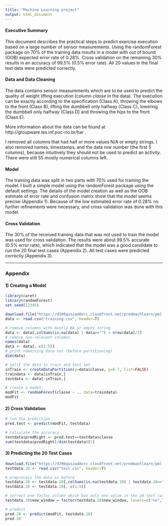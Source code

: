 ```yaml
---
title: "Machine Learning project"
output: html_document
---
```


#### Executive Summary

This document describes the practical steps to predict exercise execution based on a large number of sensor measurements. Using the randomForest package on 70% of the training data results in a model with out of bound (OOB) expected error rate of 0.28%. Cross validation on the remaining 30% results in an accuracy of 99.5% (0.5% error rate). All 20 values in the final test data were predicted correctly. 

#### Data and Data Cleaning

The data contains sensor measurements which are to be used to predict the quality of weight lifting execution (column *classe* in the data). The execution can be exactly according to the specification (Class A), throwing the elbows to the front (Class B), lifting the dumbbell only halfway (Class C), lowering the dumbbell only halfway (Class D) and throwing the hips to the front (Class E).

More information about the data can be found at http://groupware.les.inf.puc-rio.br/har .

I removed all columns that had half or more values N/A or empty strings. I also removed names, timestamps, and the data row number (the first 5 columns), because intuitively they should not be used to predict an activity. There were still 55 mostly numerical columns left.

#### Model

The training data was split in two parts with 70% used for training the model. I built a simple model using the randomForest package using the default settings. The details of the model creation as well as the OOB estimate of error rate and confusion matrix show that the model seems precise (Appendix 1). Because of the low estimated error rate of 0.28% no further refinements were necessary, and cross validation was done with this model. 

#### Cross Validation

The 30% of the received training data that was not used to train the model was used for cross validation. The results were about 99.5% accurate (0.5% error rate), which indicated that the model was a good candidate to run the 20 final test cases (Appendix 2). All test cases were predicted correctly (Appendix 3).

---------------

### Appendix

#### 1) Creating a Model

```r
library(caret)
library(randomForest)
set.seed(12345)

download.file("https://d396qusza40orc.cloudfront.net/predmachlearn/pml-training.csv", "training.csv", "curl", quiet=T)
data <- read.csv("training.csv", header=T)

# remove columns with mostly NA or empty string
data <- data[,colSums(is.na(data) | data=="") < nrow(data)/2]
# remove non-relevant columns
names(data)
data <- data[,-c(1:5)]
# print remaining data set (before partitioning)
dim(data)

# split the data in train and test set
inTrain <- createDataPartition(y=data$classe, p=0.7, list=FALSE)
traindata <- data[inTrain,]
testdata <- data[-inTrain,]

# create a model 
modFit <- randomForest(classe ~ ., data=traindata)
modFit
```

#### 2) Cross Validation

```r
# run the prediction
pred.test <- predict(modFit, testdata)

# calculate the accuracy
testdata$predRight <- pred.test==testdata$classe
sum(testdata$predRight)/dim(testdata)[1]

```

#### 3) Predicting the 20 Test Cases

```r
download.file("https://d396qusza40orc.cloudfront.net/predmachlearn/pml-testing.csv", "test.csv", "curl", quiet=T)
testdata.20 <- read.csv("test.csv", header=T)

# preprocess the data as before
testdata.20 <- testdata.20[,colSums(is.na(testdata.20) | testdata.20=="") < nrow(testdata.20)/2]
testdata.20 <- testdata.20[,-c(1:5)]

# correct one factor column which has only one value in the 20 test cases
testdata.20$new_window = factor(testdata.20$new_window, levels=c("no","yes"))

# predict
pred.20 <- predict(modFit, testdata.20)
pred.20

```


